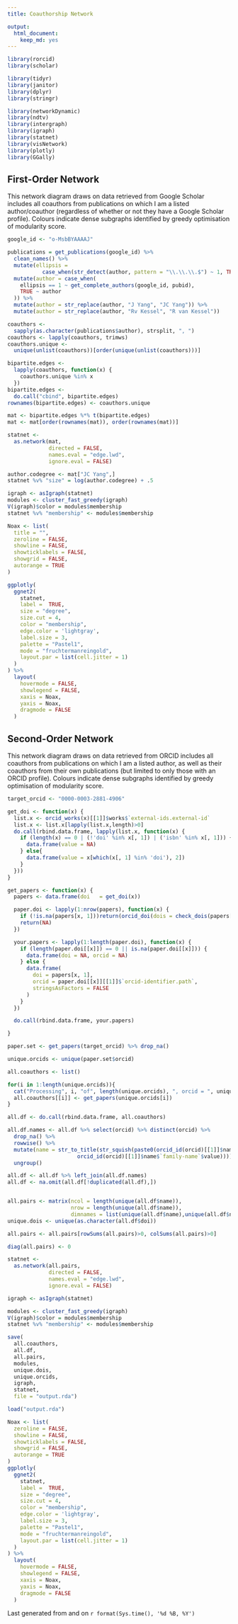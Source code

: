 ```yaml
---
title: Coauthorship Network

output:
  html_document:
    keep_md: yes
---
```

```r
library(rorcid)
library(scholar)

library(tidyr)
library(janitor)
library(dplyr)
library(stringr)

library(networkDynamic)
library(ndtv)
library(intergraph)
library(igraph)
library(statnet)
library(visNetwork)
library(plotly)
library(GGally)
```
## First-Order Network
This network diagram draws on data retrieved from Google Scholar includes all coauthors from publications on which I am a listed author/coauthor (regardless of whether or not they have a Google Scholar profile). Colours indicate dense subgraphs identified by greedy optimisation of modularity score.  
```r
google_id <- "o-MsbBYAAAAJ"

publications = get_publications(google_id) %>%
  clean_names() %>%
  mutate(ellipsis =
           case_when(str_detect(author, pattern = "\\.\\.\\.$") ~ 1, TRUE ~ 0)) %>%
  mutate(author = case_when(
    ellipsis == 1 ~ get_complete_authors(google_id, pubid),
    TRUE ~ author
  )) %>%
  mutate(author = str_replace(author, "J Yang", "JC Yang")) %>%
  mutate(author = str_replace(author, "Rv Kessel", "R van Kessel"))

coauthors <-
  sapply(as.character(publications$author), strsplit, ", ")
coauthors <- lapply(coauthors, trimws)
coauthors.unique <-
  unique(unlist(coauthors))[order(unique(unlist(coauthors)))]

bipartite.edges <-
  lapply(coauthors, function(x) {
    coauthors.unique %in% x
  })
bipartite.edges <-
  do.call("cbind", bipartite.edges)
rownames(bipartite.edges) <- coauthors.unique

mat <- bipartite.edges %*% t(bipartite.edges)
mat <- mat[order(rownames(mat)), order(rownames(mat))]

statnet <-
  as.network(mat,
             directed = FALSE,
             names.eval = "edge.lwd",
             ignore.eval = FALSE)

author.codegree <- mat["JC Yang",]
statnet %v% "size" = log(author.codegree) + .5

igraph <- asIgraph(statnet)
modules <- cluster_fast_greedy(igraph)
V(igraph)$color = modules$membership
statnet %v% "membership" <- modules$membership
```
```r
Noax <- list(
  title = "",
  zeroline = FALSE,
  showline = FALSE,
  showticklabels = FALSE,
  showgrid = FALSE,
  autorange = TRUE
)

ggplotly(
  ggnet2(
    statnet,
    label =  TRUE,
    size = "degree",
    size.cut = 4,
    color = "membership",
    edge.color = 'lightgray',
    label.size = 3,
    palette = "Pastel1",
    mode = "fruchtermanreingold",
    layout.par = list(cell.jitter = 1)
  )
) %>%
  layout(
    hovermode = FALSE,
    showlegend = FALSE,
    xaxis = Noax,
    yaxis = Noax,
    dragmode = FALSE
  )
```  

## Second-Order Network
This network diagram draws on data retrieved from ORCID includes all coauthors from publications on which I am a listed author, as well as their coauthors from their own publications (but limited to only those with an ORCID profile). Colours indicate dense subgraphs identified by greedy optimisation of modularity score.  
```r
target_orcid <- "0000-0003-2881-4906"

get_doi <- function(x) {
  list.x <- orcid_works(x)[[1]]$works$`external-ids.external-id`
  list.x <- list.x[lapply(list.x,length)>0]
  do.call(rbind.data.frame, lapply(list.x, function(x) {
    if (length(x) == 0 | (!'doi' %in% x[, 1]) | ('isbn' %in% x[, 1])) {
      data.frame(value = NA)
    } else{
      data.frame(value = x[which(x[, 1] %in% 'doi'), 2])
    }
  }))
}

get_papers <- function(x) {
  papers <- data.frame(doi   = get_doi(x))

  paper.doi <- lapply(1:nrow(papers), function(x) {
    if (!is.na(papers[x, 1]))return(orcid_doi(dois = check_dois(papers[x, 1])$good, fuzzy = FALSE))
    return(NA)
  })

  your.papers <- lapply(1:length(paper.doi), function(x) {
    if (length(paper.doi[[x]]) == 0 || is.na(paper.doi[[x]])) {
      data.frame(doi = NA, orcid = NA)
    } else {
      data.frame(
        doi = papers[x, 1],
        orcid = paper.doi[[x]][[1]]$`orcid-identifier.path`,
        stringsAsFactors = FALSE
      )
    }
  })

  do.call(rbind.data.frame, your.papers)

}

paper.set <- get_papers(target_orcid) %>% drop_na()

unique.orcids <- unique(paper.set$orcid)

all.coauthors <- list()

for(i in 1:length(unique.orcids)){
  cat("Processing", i, "of", length(unique.orcids), ", orcid = ", unique.orcids[i], "\n")
  all.coauthors[[i]] <- get_papers(unique.orcids[i])
}

all.df <- do.call(rbind.data.frame, all.coauthors)

all.df.names <- all.df %>% select(orcid) %>% distinct(orcid) %>%
  drop_na() %>%
  rowwise() %>%
  mutate(name = str_to_title(str_squish(paste0(orcid_id(orcid)[[1]]$name$`given-names`$value, " ",
                      orcid_id(orcid)[[1]]$name$`family-name`$value)))) %>%
  ungroup()

all.df <- all.df %>% left_join(all.df.names)
all.df <- na.omit(all.df[!duplicated(all.df),])


all.pairs <- matrix(ncol = length(unique(all.df$name)),
                    nrow = length(unique(all.df$name)),
                    dimnames = list(unique(all.df$name),unique(all.df$name)), 0)
unique.dois <- unique(as.character(all.df$doi))

all.pairs <- all.pairs[rowSums(all.pairs)>0, colSums(all.pairs)>0]

diag(all.pairs) <- 0

statnet <-
  as.network(all.pairs,
             directed = FALSE,
             names.eval = "edge.lwd",
             ignore.eval = FALSE)

igraph <- asIgraph(statnet)

modules <- cluster_fast_greedy(igraph)
V(igraph)$color = modules$membership
statnet %v% "membership" <- modules$membership

save(
  all.coauthors,
  all.df,
  all.pairs,
  modules,
  unique.dois,
  unique.orcids,
  igraph,
  statnet,
  file = "output.rda")

```
```r
load("output.rda")

Noax <- list(
  zeroline = FALSE,
  showline = FALSE,
  showticklabels = FALSE,
  showgrid = FALSE,
  autorange = TRUE
)
ggplotly(
  ggnet2(
    statnet,
    label =  TRUE,
    size = "degree",
    size.cut = 4,
    color = "membership",
    edge.color = 'lightgray',
    label.size = 3,
    palette = "Pastel1",
    mode = "fruchtermanreingold",
    layout.par = list(cell.jitter = 1)
  )
) %>%
  layout(
    hovermode = FALSE,
    showlegend = FALSE,
    xaxis = Noax,
    yaxis = Noax,
    dragmode = FALSE
  )
```  

Last generated from <a href="https://scholar.google.com/citations?user=o-MsbBYAAAAJ"><i class="ai ai-google-scholar"></i></a> and <a href = "https://orcid.org/0000-0003-2881-4906"><i class="ai ai-orcid"></i></a> on `r format(Sys.time(), '%d %B, %Y')`
